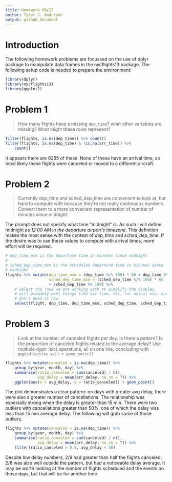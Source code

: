 ```yaml
---
title: Homework 09/27
author: Tyler J. Anderson
output: github_document
---
```


# Introduction

The following homework problems are focussed on the use of
dplyr package to manipulate data frames in the nycflights13
package. The following setup code is needed to prepare the
environment:

```R
library(dplyr)
library(nycflights13)
library(ggplot2)
```

# Problem 1

> How many flights have a missing `dep_time`? what other variables are
> missing? What might these rows represent?

```R
filter(flights, is.na(dep_time)) %>% count()
filter(flights, is.na(dep_time) & !is.na(arr_time)) %>%
    count()
```

It appears there are 8255 of these. None of these have an arrival
time, so most likely these flights were canceled or moved to a
different aircraft.

# Problem 2

> Currently dep_time and sched_dep_time are convenient to look at, but
> hard to compute with because they're not really continuous
> numbers. Convert them to a more convenient representation of number
> of minutes since midnight.

The prompt does not specify what time "midnight" is. As such I will
define midnight as *12:00 AM in the departure airport's
timezone*. This definition makes the most sense with the context of
*dep_time* and *sched_dep_time*. If the desire was to use these values
to compute with arrival times, more effort will be required.

```R
# dep_time_msm is the departure time in minutes since midnight
#
# sched_dep_time_msm is the scheduled departure time in minutes since
# midnight
flights %>% mutate(dep_time_msm = (dep_time %/% 100) * 60 + dep_time %% 100,
                   sched_dep_time_msm = (sched_dep_time %/% 100) * 60
                   + sched_dep_time %% 100) %>%
    # Select the rows we are working with to simplify the display.
    # will probably want things like air time, etc, for actual use, but we
    # don't need it now
    select(flight, dep_time, dep_time_msm, sched_dep_time, sched_dep_time_msm)
```

# Problem 3

> Look at the number of canceled flights per day. Is there a pattern?
> Is the proportion of canceled flights related to the average delay?
> Use multiple dyplr (sic) operations, all on one line, concluding
> with `ggplot(aes(x= y=)) + geom_point()`

```R
flights %>% mutate(canceled = is.na(dep_time)) %>%
    group_by(year, month, day) %>%
    summarise(ratio_canceled = sum(canceled) / n(),
              avg_delay = mean(arr_delay, na.rm = T)) %>%
    ggplot(aes(x = avg_delay, y = ratio_canceled)) + geom_point()
```

The plot demonstrates a clear pattern: on days with greater avg delay,
there were also a greater number of cancellations. The relationship
was especially strong when the delay is greater than 15 min. There
were two outliers with cancellations greater than 50%, one of which
the delay was less than 15 min average delay. The following will grab
some of those outliers.

```R
flights %>% mutate(canceled = is.na(dep_time)) %>%
    group_by(year, month, day) %>%
    summarise(ratio_canceled = sum(canceled) / n(),
              avg_delay = mean(arr_delay, na.rm = T)) %>%
    filter(ratio_canceled > 0.5, avg_delay < 30)
```

Despite low delay numbers, 2/9 had greater than half the flights
canceled. 2/8 was also well outside the pattern, but had a noticeable
delay average. It may be worth looking at the number of flights
scheduled and the events on those days, but that will be for another
time.
